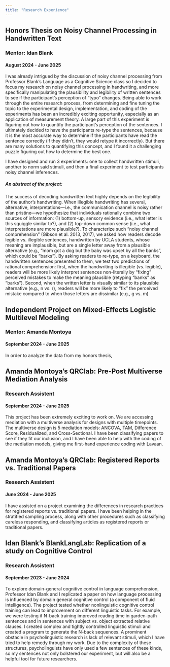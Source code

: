 ```yaml
---
title: "Research Experience"
---
```




## Honors Thesis on Noisy Channel Processing in Handwritten Text
### Mentor: Idan Blank
#### August 2024 - June 2025

I was already intrigued by the discussion of noisy channel processing from Professor Blank’s Language as a Cognitive Science class so I decided to focus my research on noisy channel processing in handwriting, and more specifically manipulating the plausibility and legibility of written sentences to see if the participant’s perception of “typo” changes. Being able to work through the entire research process, from determining and fine tuning the topic to the experimental design, implementation, and coding of the experiments has been an incredibly exciting opportunity, especially as an application of measurement theory. A large part of this experiment is figuring out how to quantify the participant’s perception of the sentences. I ultimately decided to have the participants re-type the sentences, because it is the most accurate way to determine if the participants have read the sentence correctly (if they didn’t, they would retype it incorrectly). But there are many solutions to quantifying this concept, and I found it a challenging puzzle figuring out how to determine the best one.

I have designed and run 3 experiments: one to collect handwritten stimuli, another to norm said stimuli, and then a final experiment to test participants noisy channel inferences. 

##### An abstract of the project:

The success of decoding handwritten text highly depends on the legibility of the author’s handwriting. When illegible handwriting has several, alternative, interpretations—i.e., the communication channel is noisy rather than pristine—we hypothesize that individuals rationally combine two sources of information: (1) bottom-up, sensory evidence (i.e., what letter is this squiggle similar to?), and (2) top-down common sense (i.e., what interpretations are more plausible?). To characterize such “noisy channel comprehension” (Gibson et al. 2013, 2017), we asked how readers decode legible vs. illegible sentences, handwritten by UCLA students, whose meaning are implausible, but are a single letter away from a plausible alternative (e.g., “mom got a dog but the baby was upset by all the banks”, which could be “barks”). By asking readers to re-type, on a keyboard, the handwritten sentences presented to them, we test two predictions of rational comprehension: first, when the handwriting is illegible (vs. legible), readers will be more likely interpret sentences non-literally by “fixing” perceived mistakes to make the meaning plausible (retyping “banks” as “barks”). Second, when the written letter is visually similar to its plausible alternative (e.g., n vs. r), readers will be more likely to “fix” the perceived mistake compared to when those letters are dissimilar (e.g., g vs. m)


## Independent Project on Mixed-Effects Logistic Multilevel Modeling
### Mentor: Amanda Montoya
#### September 2024 - June 2025

In order to analyze the data from my honors thesis,

## Amanda Montoya's QRClab: Pre-Post Multiverse Mediation Analysis
### Research Assistent
#### September 2024 - June 2025

This project has been extremely exciting to work on. We are accessing mediation with a multiverse analysis for designs with multiple timepoints. The multiverse design is 5 mediation models: ANCOVA, TAM, Difference Score, Residualized, and Cross-Sectional. I have been classifying papers to see if they fit our inclusion, and I have been able to help with the coding of the mediation models, giving me first-hand experience coding with Lavaan. 


## Amanda Montoya's QRClab: Registered Reports vs. Traditional Papers
### Research Assistent
#### June 2024 - June 2025

I have assisted on a project examining the differences in research practices for registered reports vs. traditional papers. I have been helping in the stratified sampling process, along with other procedures such as classifying careless responding, and classifying articles as registered reports or traditional papers. 



## Idan Blank's BlankLangLab: Replication of a study on Cognitive Control
### Research Assistent
#### September 2023 - June 2024

To explore domain-general cognitive control in language comprehension, Professor Idan Blank and I replicated a paper on how language processing is influenced by domain general cognitive control (a component of fluid intelligence). The project tested whether nonlinguistic cognitive control training can lead to improvement on different linguistic tasks. For example, we were testing if N-back training improved reading time in garden-path sentences and in sentences with subject vs. object extracted relative clauses. I created complex and tightly controlled linguistic stimuli and created a program to generate the N-back sequences. A prominent obstacle in psycholinguistic research is lack of relevant stimuli, which I have tried to help remedy through my work. Due to the complexity of these structures, psycholinguists have only used a few sentences of these kinds, so my sentences not only bolstered our experiment, but will also be a helpful tool for future researchers. 

